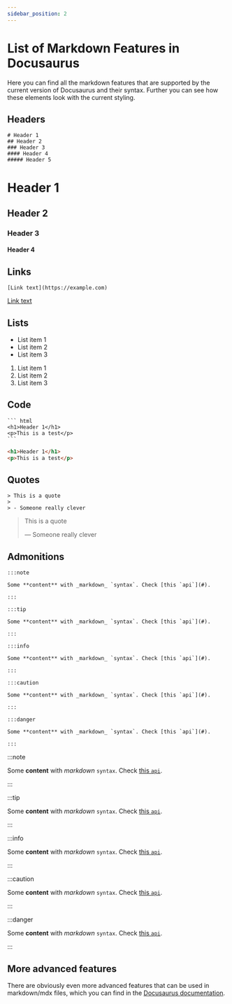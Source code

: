 ```yaml
---
sidebar_position: 2
---
```


# List of Markdown Features in Docusaurus
Here you can find all the markdown features that are supported by the current version of Docusaurus and their syntax. Further you can
see how these elements look with the current styling.


## Headers

<Tabs>
  <TabItem value="code" label="Code" default>

``` mdxjs
# Header 1
## Header 2
### Header 3
#### Header 4
##### Header 5
```

  </TabItem>
  <TabItem value="preview" label="Preview">

# Header 1
## Header 2
### Header 3
#### Header 4

  </TabItem>
</Tabs>

## Links

<Tabs>
  <TabItem value="code" label="Code" default>

``` mdxjs
[Link text](https://example.com)
```

  </TabItem>
  <TabItem value="preview" label="Preview">

[Link text](https://example.com)

  </TabItem>
</Tabs>

## Lists

- List item 1
- List item 2
- List item 3

1. List item 1
2. List item 2
3. List item 3

## Code

<Tabs>
  <TabItem value="code" label="Code" default>

    ``` html
    <h1>Header 1</h1>
    <p>This is a test</p>
    ```

  </TabItem>
  <TabItem value="preview" label="Preview">

``` html
<h1>Header 1</h1>
<p>This is a test</p>
```

  </TabItem>
</Tabs>

## Quotes

<Tabs>
  <TabItem value="code" label="Code" default>

``` mdxjs
> This is a quote
>
> - Someone really clever
```

  </TabItem>
  <TabItem value="preview" label="Preview">

> This is a quote
>
> — Someone really clever

  </TabItem>
</Tabs>

## Admonitions

<Tabs>
  <TabItem value="code" label="Code" default>

``` mdxjs
:::note

Some **content** with _markdown_ `syntax`. Check [this `api`](#).

:::

:::tip

Some **content** with _markdown_ `syntax`. Check [this `api`](#).

:::

:::info

Some **content** with _markdown_ `syntax`. Check [this `api`](#).

:::

:::caution

Some **content** with _markdown_ `syntax`. Check [this `api`](#).

:::

:::danger

Some **content** with _markdown_ `syntax`. Check [this `api`](#).

:::
```

  </TabItem>
  <TabItem value="preview" label="Preview">

:::note

Some **content** with _markdown_ `syntax`. Check [this `api`](#).

:::

:::tip

Some **content** with _markdown_ `syntax`. Check [this `api`](#).

:::

:::info

Some **content** with _markdown_ `syntax`. Check [this `api`](#).

:::

:::caution

Some **content** with _markdown_ `syntax`. Check [this `api`](#).

:::

:::danger

Some **content** with _markdown_ `syntax`. Check [this `api`](#).

:::

  </TabItem>
</Tabs>

## More advanced features
There are obviously even more advanced features that can be used in markdown/mdx files, which you can find in the [Docusaurus documentation](https://docusaurus.io/docs/markdown-featuress).